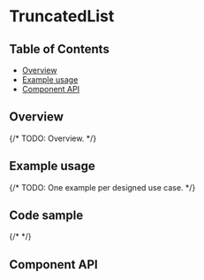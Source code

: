 
# TruncatedList

## Table of Contents

- [Overview](#overview)
- [Example usage](#example-usage)
- [Component API](#component-api)

## Overview

{/* TODO: Overview. */}

## Example usage

{/* TODO: One example per designed use case. */}

<Canvas>
  <Story of={stories.truncatedList} />
</Canvas>

## Code sample

{/* <CodesandboxLink exampleDirectory="TruncatedList" /> */}

## Component API

<ArgsTable />
